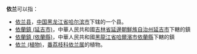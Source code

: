 '''依兰'''可以指：

*[[依兰县|依兰县]]，[[中国|中国]][[黑龙江省|黑龙江省]][[哈尔滨市|哈尔滨市]]下辖的一个县。
*[[依蘭鎮_(延吉市)|依蘭鎮 (延吉市)]]，中華人民共和國[[吉林省|吉林省]][[延邊朝鮮族自治州|延邊朝鮮族自治州]][[延吉市|延吉市]]下轄的鎮
*[[依蘭鎮_(依蘭縣)|依蘭鎮 (依蘭縣)]]，中華人民共和國[[黑龍江省|黑龍江省]][[哈爾濱市|哈爾濱市]][[依蘭縣|依蘭縣]]下轄的鎮
*[[依兰_(植物)|依兰 (植物)]]，[[番荔枝科|番荔枝科]][[依兰属|依兰属]]的植物。

{{disambig|Cat=二字亞洲相關消歧義}}
